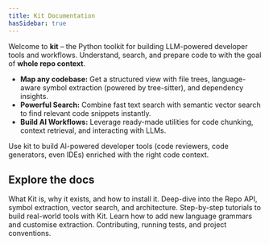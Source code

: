 ```yaml
---
title: Kit Documentation
hasSidebar: true
---
```


Welcome to **kit** – the Python toolkit for building LLM-powered developer tools and workflows. Understand, 
search, and prepare code to with the goal of **whole repo context**.

*   **Map any codebase:** Get a structured view with file trees, language-aware symbol extraction (powered by tree-sitter), and dependency insights.
*   **Powerful Search:** Combine fast text search with semantic vector search to find relevant code snippets instantly.
*   **Build AI Workflows:** Leverage ready-made utilities for code chunking, context retrieval, and interacting with LLMs.

Use kit to build AI-powered developer tools (code reviewers, code generators, even IDEs) enriched with the right code context.

## Explore the docs

<CardGrid>
  <LinkCard title="Overview" href="/introduction/overview">
    What Kit is, why it exists, and how to install it.
  </LinkCard>
  <LinkCard title="Core Concepts" href="/core-concepts/api-primitives">
    Deep-dive into the Repo API, symbol extraction, vector search, and architecture.
  </LinkCard>
  <LinkCard title="Tutorials" href="/tutorials/ai_pr_reviewer">
    Step-by-step tutorials to build real-world tools with Kit.
  </LinkCard>
  <LinkCard title="Extending Kit" href="/extending/adding-languages">
    Learn how to add new language grammars and customise extraction.
  </LinkCard>
  <LinkCard title="Development" href="/development/running-tests">
    Contributing, running tests, and project conventions.
  </LinkCard>
</CardGrid>
